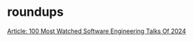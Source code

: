 # roundups

[Article: 100 Most Watched Software Engineering Talks Of 2024](https://www.techtalksweekly.io/p/100-most-watched-software-engineering)


